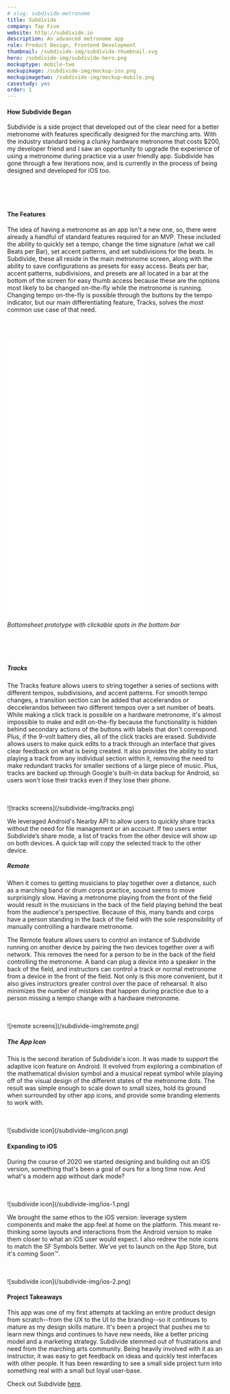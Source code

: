 ```yaml
---
# slug: subdivide-metronome
title: Subdivide
company: Tap Five
website: http://subdivide.io
description: An advanced metronome app
role: Product Design, Frontend Development
thumbnail: /subdivide-img/subdivide-thumbnail.svg
hero: /subdivide-img/subdivide-hero.png
mockuptype: mobile-two
mockupimage: /subdivide-img/mockup-ios.png
mockupimagetwo: /subdivide-img/mockup-mobile.png
casestudy: yes
order: 1
---
```


#### How Subdivide Began

Subdivide is a side project that developed out of the clear need for a better metronome with features specifically designed for the marching arts. With the industry standard being a clunky hardware metronome that costs \$200, my developer friend and I saw an opportunity to upgrade the experience of using a metronome during practice via a user friendly app. Subdivide has gone through a few iterations now, and is currently in the process of being designed and developed for iOS too.

<br />
<br />
<br />

#### The Features

The idea of having a metronome as an app isn't a new one, so, there were already a handful of standard features required for an MVP. These included the ability to quickly set a tempo, change the time signature (what we call Beats per Bar), set accent patterns, and set subdivisions for the beats. In Subdivide, these all reside in the main metronome screen, along with the ability to save configurations as presets for easy access. Beats per bar, accent patterns, subdivisions, and presets are all located in a bar at the bottom of the screen for easy thumb access because these are the options most likely to be changed on-the-fly while the metronome is running. Changing tempo on-the-fly is possible through the buttons by the tempo indicator, but our main differentiating feature, Tracks, solves the most common use case of that need.

<br />
<br />
<br />

<!-- ![](/subdivide-img/metronome.png) -->

<iframe
  src="/prototypes/subdivide-bottomsheet-prototype/index.html"
  width="320"
  height="640"
  frameborder="0"
></iframe>
<br />
<p class="center" style="font-style: oblique;">
  Bottomsheet prototype with clickable spots in the bottom bar
</p>
<br />
<br />
<br />

##### Tracks

The Tracks feature allows users to string together a series of sections with different tempos, subdivisions, and accent patterns. For smooth tempo changes, a transition section can be added that accelerandos or deccelerandos between two different tempos over a set number of beats. While making a click track is possible on a hardware metronome, it's almost impossible to make and edit on-the-fly because the functionality is hidden behind secondary actions of the buttons with labels that don't correspond. Plus, if the 9-volt battery dies, all of the click tracks are erased. Subdivide allows users to make quick edits to a track through an interface that gives clear feedback on what is being created. It also provides the ability to start playing a track from any individual section within it, removing the need to make redundant tracks for smaller sections of a large piece of music. Plus, tracks are backed up through Google's built-in data backup for Android, so users won't lose their tracks even if they lose their phone.

<br />
<br />
![tracks screens](/subdivide-img/tracks.png)
<br />

We leveraged Android's Nearby API to allow users to quickly share tracks without the need for file management or an account. If two users enter Subdivide’s share mode, a list of tracks from the other device will show up on both devices. A quick tap will copy the selected track to the other device.

##### Remote

When it comes to getting musicians to play together over a distance, such as a marching band or drum corps practice, sound seems to move surprisingly slow. Having a metronome playing from the front of the field would result in the musicians in the back of the field playing behind the beat from the audience's perspective. Because of this, many bands and corps have a person standing in the back of the field with the sole responsibility of manually controlling a hardware metronome.

The Remote feature allows users to control an instance of Subdivide running on another device by pairing the two devices together over a wifi network. This removes the need for a person to be in the back of the field controlling the metronome. A band can plug a device into a speaker in the back of the field, and instructors can control a track or normal metronome from a device in the front of the field. Not only is this more convenient, but it also gives instructors greater control over the pace of rehearsal. It also minimizes the number of mistakes that happen during practice due to a person missing a tempo change with a hardware metronome.

<br />
<br />
![remote screens](/subdivide-img/remote.png)
<br />

##### The App Icon

This is the second iteration of Subdivide's icon. It was made to support the adaptive icon feature on Android. It evolved from exploring a combination of the mathematical division symbol and a musical repeat symbol while playing off of the visual design of the different states of the metronome dots. The result was simple enough to scale down to small sizes, hold its ground when surrounded by other app icons, and provide some branding elements to work with.

<br />
<br />
![subdivide icon](/subdivide-img/icon.png)
<br />

#### Expanding to iOS

During the course of 2020 we started designing and building out an iOS version, something that's been a goal of ours for a long time now. And what's a modern app without dark mode?

<br />
<br />
![subdivide icon](/subdivide-img/ios-1.png)

We brought the same ethos to the iOS version: leverage system components and make the app feel at home on the platform. This meant re-thinking some layouts and interactions from the Android version to make them closer to what an iOS user would expect. I also redrew the note icons to match the SF Symbols better. We've yet to launch on the App Store, but it's coming Soon™️.

<br />
<br />
![subdivide icon](/subdivide-img/ios-2.png)
<br />

#### Project Takeaways

This app was one of my first attempts at tackling an entire product design from scratch--from the UX to the UI to the branding--so it continues to mature as my design skills mature. It's been a project that pushes me to learn new things and continues to have new needs, like a better pricing model and a marketing strategy. Subdivide stemmed out of frustrations and need from the marching arts community. Being heavily involved with it as an instructor, it was easy to get feedback on ideas and quickly test interfaces with other people. It has been rewarding to see a small side project turn into something real with a small but loyal user-base.

Check out Subdivide [here](https://subdivide.io).

